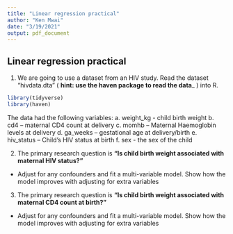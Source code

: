 ```yaml
---
title: "Linear regression practical"
author: "Ken Mwai"
date: "3/19/2021"
output: pdf_document
---
```


## Linear regression practical 

1.	We are going to use a dataset from an HIV study. Read the dataset “hivdata.dta” ( __hint: use the haven package to read the data___ ) into R.

```r
library(tidyverse)
library(haven)
```


The data had the following variables: 
  a.	weight_kg -  child birth weight
  b.	cd4 – maternal CD4 count at delivery
  c.	momhb – Maternal Haemoglobin levels at delivery
  d.	ga_weeks – gestational age at delivery/birth
  e.	hiv_status – Child’s HIV status at birth
  f.	sex  - the sex of the child
  
2.	The primary research question is __“Is child birth weight associated with maternal HIV status?”__

- Adjust for any confounders and fit a multi-variable model. Show how the model improves with adjusting for extra variables

3.	The primary research question is __“Is child birth weight associated with maternal CD4 count at birth?”__

- Adjust for any confounders and fit a multi-variable model. Show how the model improves with adjusting for extra variables